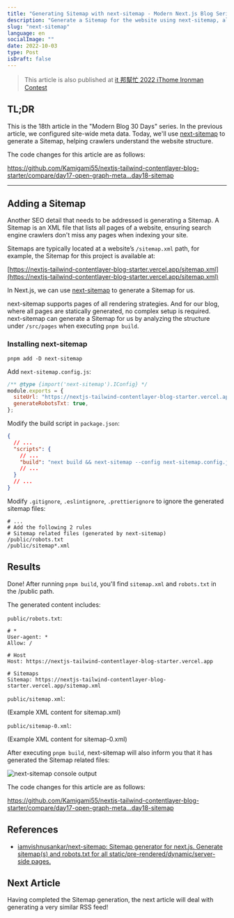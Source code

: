 ```yaml
---
title: "Generating Sitemap with next-sitemap - Modern Next.js Blog Series #18"
description: "Generate a Sitemap for the website using next-sitemap, allowing crawlers to understand the site structure and enhance SEO"
slug: "next-sitemap"
language: en
socialImage: ""
date: 2022-10-03
type: Post
isDraft: false
---
```


> This article is also published at [it 邦幫忙 2022 iThome Ironman Contest](https://ithelp.ithome.com.tw/articles/10303553)

## TL;DR

This is the 18th article in the "Modern Blog 30 Days" series. In the previous article, we configured site-wide meta data. Today, we'll use [next-sitemap](https://github.com/iamvishnusankar/next-sitemap) to generate a Sitemap, helping crawlers understand the website structure.

The code changes for this article are as follows:

https://github.com/Kamigami55/nextjs-tailwind-contentlayer-blog-starter/compare/day17-open-graph-meta...day18-sitemap

---

## Adding a Sitemap

Another SEO detail that needs to be addressed is generating a Sitemap. A Sitemap is an XML file that lists all pages of a website, ensuring search engine crawlers don't miss any pages when indexing your site.

Sitemaps are typically located at a website’s `/sitemap.xml` path, for example, the Sitemap for this project is available at:

[https://nextjs-tailwind-contentlayer-blog-starter.vercel.app/sitemap.xml](https://nextjs-tailwind-contentlayer-blog-starter.vercel.app/sitemap.xml)

In Next.js, we can use [next-sitemap](https://github.com/iamvishnusankar/next-sitemap) to generate a Sitemap for us.

next-sitemap supports pages of all rendering strategies. And for our blog, where all pages are statically generated, no complex setup is required. next-sitemap can generate a Sitemap for us by analyzing the structure under `/src/pages` when executing `pnpm build`.

### Installing next-sitemap

```shell
pnpm add -D next-sitemap
```

Add `next-sitemap.config.js`:

```js
/** @type {import('next-sitemap').IConfig} */
module.exports = {
  siteUrl: "https://nextjs-tailwind-contentlayer-blog-starter.vercel.app",
  generateRobotsTxt: true,
};
```

Modify the build script in `package.json`:

```json
{
  // ...
  "scripts": {
    // ...
    "build": "next build && next-sitemap --config next-sitemap.config.js"
    // ...
  }
  // ...
}
```

Modify `.gitignore`, `.eslintignore`, `.prettierignore` to ignore the generated sitemap files:

```
# ...
# Add the following 2 rules
# Sitemap related files (generated by next-sitemap)
/public/robots.txt
/public/sitemap*.xml
```

## Results

Done! After running `pnpm build`, you'll find `sitemap.xml` and `robots.txt` in the /public path.

The generated content includes:

`public/robots.txt`:

```
# *
User-agent: *
Allow: /

# Host
Host: https://nextjs-tailwind-contentlayer-blog-starter.vercel.app

# Sitemaps
Sitemap: https://nextjs-tailwind-contentlayer-blog-starter.vercel.app/sitemap.xml
```

`public/sitemap.xml`:

(Example XML content for sitemap.xml)

`public/sitemap-0.xml`:

(Example XML content for sitemap-0.xml)

After executing `pnpm build`, next-sitemap will also inform you that it has generated the Sitemap related files:

![next-sitemap console output](https://i.imgur.com/kXHcQEa.jpg)

The code changes for this article are as follows:

https://github.com/Kamigami55/nextjs-tailwind-contentlayer-blog-starter/compare/day17-open-graph-meta...day18-sitemap

## References

- [iamvishnusankar/next-sitemap: Sitemap generator for next.js. Generate sitemap(s) and robots.txt for all static/pre-rendered/dynamic/server-side pages.](https://github.com/iamvishnusankar/next-sitemap)

## Next Article

Having completed the Sitemap generation, the next article will deal with generating a very similar RSS feed!
